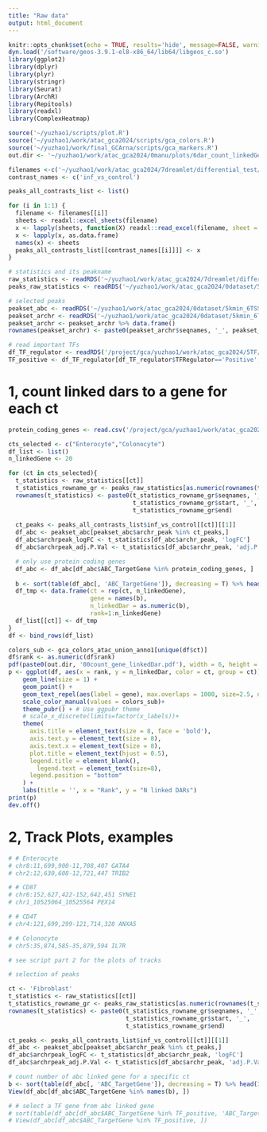 ```yaml
---
title: "Raw data"
output: html_document
---
```


```r
knitr::opts_chunk$set(echo = TRUE, results='hide', message=FALSE, warning=FALSE, fig.height = 7, fig.width = 7)
dyn.load('/software/geos-3.9.1-el8-x86_64/lib64/libgeos_c.so')
library(ggplot2)
library(dplyr)
library(plyr)
library(stringr)
library(Seurat)
library(ArchR)
library(Repitools)
library(readxl)  
library(ComplexHeatmap)

source('~/yuzhao1/scripts/plot.R')
source('~/yuzhao1/work/atac_gca2024/scripts/gca_colors.R')
source('~/yuzhao1/work/final_GCArna/scripts/gca_markers.R')
out.dir <- '~/yuzhao1/work/atac_gca2024/0manu/plots/6dar_count_linkedGene_and_select_TrackPlot/'
```

```r
filenames <-c('~/yuzhao1/work/atac_gca2024/7dreamlet/differential_test/peaks_inf_vs_control_allCelltypes_FC05_adjP01.xlsx')
contrast_names <- c('inf_vs_control') 

peaks_all_contrasts_list <- list()

for (i in 1:1) {
  filename <- filenames[[i]]
  sheets <- readxl::excel_sheets(filename)
  x <- lapply(sheets, function(X) readxl::read_excel(filename, sheet = X, col_names = F))
  x <- lapply(x, as.data.frame)
  names(x) <- sheets
  peaks_all_contrasts_list[[contrast_names[[i]]]] <- x
}
```

```r
# statistics and its peakname
raw_statistics <- readRDS('~/yuzhao1/work/atac_gca2024/7dreamlet/differential_test/statistics_inf_vs_control.rds')
peaks_raw_statistics <- readRDS('~/yuzhao1/work/atac_gca2024/0dataset/5kmin_6TSS_DoubletRatio2_filtered1/peakMtx_unbinarized_rowranges.rds')

# selected peaks
peakset_abc <- readRDS('~/yuzhao1/work/atac_gca2024/0dataset/5kmin_6TSS_DoubletRatio2_filtered1/peakMtx_unbinarized_rowranges_abc_annotated.rds')
peakset_archr <- readRDS('~/yuzhao1/work/atac_gca2024/0dataset/5kmin_6TSS_DoubletRatio2_filtered1/peakSet.rds')
peakset_archr <- peakset_archr %>% data.frame() 
rownames(peakset_archr) <- paste0(peakset_archr$seqnames, '_', peakset_archr$start, '_', peakset_archr$end)

# read important TFs
df_TF_regulator <- readRDS('/project/gca/yuzhao1/work/atac_gca2024/5TF/output/union/regulator_df_anno1_inflammation_status_location_cor0.4_delta0.25.rds')
TF_positive <- df_TF_regulator[df_TF_regulator$TFRegulator=='Positive', 'cisbp_matchName']
```

# 1, count linked dars to a gene for each ct

```r
protein_coding_genes <- read.csv('/project/gca/yuzhao1/work/atac_gca2024/13fasttopic/6gene_score/protein_coding_genes.csv')$GeneID
```

```r
cts_selected <- c("Enterocyte","Colonocyte")
df_list <- list()
n_linkedGene <- 20

for (ct in cts_selected){
  t_statistics <- raw_statistics[[ct]]
  t_statistics_rowname_gr <- peaks_raw_statistics[as.numeric(rownames(t_statistics)),] %>% data.frame()
  rownames(t_statistics) <- paste0(t_statistics_rowname_gr$seqnames, '_', 
                                   t_statistics_rowname_gr$start, '_', 
                                   t_statistics_rowname_gr$end)
  
  ct_peaks <- peaks_all_contrasts_list$inf_vs_control[[ct]][[1]]
  df_abc <- peakset_abc[peakset_abc$archr_peak %in% ct_peaks,]
  df_abc$archrpeak_logFC <- t_statistics[df_abc$archr_peak, 'logFC'] 
  df_abc$archrpeak_adj.P.Val <- t_statistics[df_abc$archr_peak, 'adj.P.Val'] 

  # only use protein coding genes
  df_abc <- df_abc[df_abc$ABC_TargetGene %in% protein_coding_genes, ]
  
  b <- sort(table(df_abc[, 'ABC_TargetGene']), decreasing = T) %>% head(n_linkedGene)
  df_tmp <- data.frame(ct = rep(ct, n_linkedGene),
                       gene = names(b),
                       n_linkedDar = as.numeric(b),
                       rank=1:n_linkedGene)
  df_list[[ct]] <- df_tmp
}
df <- bind_rows(df_list)
```


```r
colors_sub <- gca_colors_atac_union_anno1[unique(df$ct)]
df$rank <- as.numeric(df$rank)
pdf(paste0(out.dir, '00count_gene_linkedDar.pdf'), width = 6, height = 6, pointsize = 1)
p <- ggplot(df, aes(x = rank, y = n_linkedDar, color = ct, group = ct)) +
    geom_line(size = 1) + 
    geom_point() +
    geom_text_repel(aes(label = gene), max.overlaps = 1000, size=2.5, nudge_y = 0.7, nudge_x = 0.7) +
    scale_color_manual(values = colors_sub)+
    theme_pubr() + # Use ggpubr theme
    # scale_x_discrete(limits=factor(x_labels))+
    theme(
      axis.title = element_text(size = 8, face = 'bold'),
      axis.text.y = element_text(size = 8),
      axis.text.x = element_text(size = 8),
      plot.title = element_text(hjust = 0.5),
      legend.title = element_blank(),
    	legend.text = element_text(size=8),
      legend.position = "bottom"
    ) +
    labs(title = '', x = "Rank", y = "N linked DARs")
print(p)
dev.off()


```


# 2, Track Plots, examples

```r
# # Enterocyte 
# chr8:11,699,900-11,708,407 GATA4
# chr2:12,630,608-12,721,447 TRIB2

# # CD8T 
# chr6:152,627,422-152,642,451 SYNE1
# chr1_10525064_10525564 PEX14

# # CD4T
# chr4:121,699,299-121,714,328 ANXA5

# # Colonocyte
# chr5:35,874,585-35,879,594 IL7R

```

```r
# see script part 2 for the plots of tracks
```

```r
# selection of peaks

ct <- 'Fibroblast'
t_statistics <- raw_statistics[[ct]]
t_statistics_rowname_gr <- peaks_raw_statistics[as.numeric(rownames(t_statistics)),] %>% data.frame()
rownames(t_statistics) <- paste0(t_statistics_rowname_gr$seqnames, '_', 
                                 t_statistics_rowname_gr$start, '_', 
                                 t_statistics_rowname_gr$end)

ct_peaks <- peaks_all_contrasts_list$inf_vs_control[[ct]][[1]]
df_abc <- peakset_abc[peakset_abc$archr_peak %in% ct_peaks,]
df_abc$archrpeak_logFC <- t_statistics[df_abc$archr_peak, 'logFC'] 
df_abc$archrpeak_adj.P.Val <- t_statistics[df_abc$archr_peak, 'adj.P.Val'] 

# count number of abc linked gene for a specific ct 
b <- sort(table(df_abc[, 'ABC_TargetGene']), decreasing = T) %>% head(30)
View(df_abc[df_abc$ABC_TargetGene %in% names(b), ])

# # select a TF gene from abc linked gene
# sort(table(df_abc[df_abc$ABC_TargetGene %in% TF_positive, 'ABC_TargetGene']), decreasing = T)
# View(df_abc[df_abc$ABC_TargetGene %in% TF_positive, ])

```

















